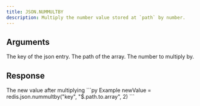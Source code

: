 ```yaml
---
title: JSON.NUMMULTBY
description: Multiply the number value stored at `path` by number.
---
```


## Arguments

<ParamField body="key" type="str" required>
    The key of the json entry.
</ParamField>
<ParamField body="path" type="str" default="$">
    The path of the array.
</ParamField>




<ParamField body="multiply" type="number" required>
    The number to multiply by.
</ParamField>


## Response

<ResponseField type="int" required>
  The new value after multiplying
</ResponseField>

<RequestExample>
```py Example
newValue = redis.json.nummultby("key", "$.path.to.array", 2)
```
</RequestExample>
